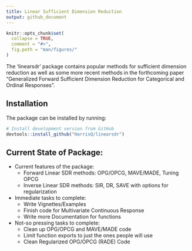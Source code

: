 ```yaml
---
title: Linear Sufficient Dimension Reduction
output: github_document
---
```


```r
knitr::opts_chunk$set(
  collapse = TRUE,
  comment = "#>",
  fig.path = "man/figures/"
)
```


The 'linearsdr' package contains popular methods for sufficient dimension reduction as well as some more recent methods in the forthcoming paper "Generalized Forward Sufficient Dimension Reduction for Categorical and Ordinal Responses".

## Installation

The package can be installed by running:

<!-- ::: .pkgdown-devel -->
```r
# Install development version from GitHub
devtools::install_github("HarrisQ/linearsdr")
```
<!-- ::: -->


Current State of Package:
----

* Current features of the package:
    + Forward Linear SDR methods: OPG/OPCG, MAVE/MADE, Tuning OPCG  
    + Inverse Linear SDR methods: SIR, DR, SAVE with options for regularization  

* Immediate tasks to complete:
    + Write Vignettes/Examples   
    + Finish code for Multivariate Continuous Response   
    + Write more Documentation for functions  

* Not-so pressing tasks to complete:
    + Clean up OPG/OPCG and MAVE/MADE code  
    + Limit function exports to just the ones people will use  
    + Clean Regularized OPG/OPCG (RADE) Code  





